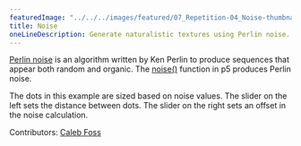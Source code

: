 ---
featuredImage: "../../../images/featured/07_Repetition-04_Noise-thumbnail.png"
title: Noise
oneLineDescription: Generate naturalistic textures using Perlin noise.
---

<a href="https://en.wikipedia.org/wiki/Perlin_noise" target="_blank">Perlin noise</a>
is an algorithm written by Ken Perlin to produce sequences that appear both
random and organic. The
<a href="https://p5js.org/reference/#/p5/noise" target="_blank">noise()</a>
function in p5 produces Perlin noise.

The dots in this example are sized based on noise values. The slider on the
left sets the distance between dots. The slider on the right sets an offset
in the noise calculation.

Contributors: <a href="https://github.com/calebfoss" target="_blank">Caleb Foss</a>